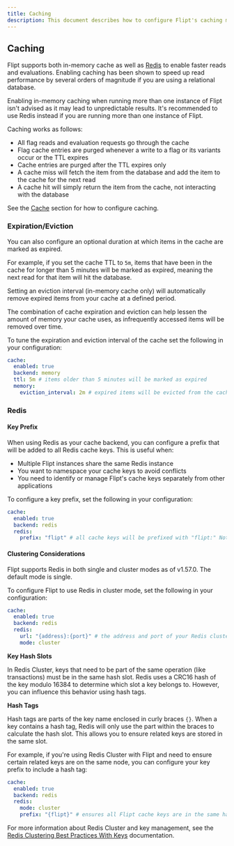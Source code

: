 ```yaml
---
title: Caching
description: This document describes how to configure Flipt's caching mechanisms.
---
```


## Caching

Flipt supports both in-memory cache as well as [Redis](https://redis.io/) to enable faster reads and
evaluations. Enabling caching has been shown to speed up read performance by
several orders of magnitude if you are using a relational database.

<Warning>
  Enabling in-memory caching when running more than one instance of Flipt isn't
  advised as it may lead to unpredictable results. It's recommended to use Redis
  instead if you are running more than one instance of Flipt.
</Warning>

Caching works as follows:

- All flag reads and evaluation requests go through the cache
- Flag cache entries are purged whenever a write to a flag or its variants
  occur or the TTL expires
- Cache entries are purged after the TTL expires only
- A cache miss will fetch the item from the database and add the item to the
  cache for the next read
- A cache hit will simply return the item from the cache, not interacting with
  the database

See the [Cache](/v1/configuration/overview#cache) section for how to configure caching.

### Expiration/Eviction

You can also configure an optional duration at which items in the cache are
marked as expired.

For example, if you set the cache TTL to `5m`, items that have been in the cache
for longer than 5 minutes will be marked as expired, meaning the next read for
that item will hit the database.

Setting an eviction interval (in-memory cache only) will automatically remove
expired items from your cache at a defined period.

<Note>
  The combination of cache expiration and eviction can help lessen the amount of
  memory your cache uses, as infrequently accessed items will be removed over
  time.
</Note>

To tune the expiration and eviction interval of the cache set the following in
your configuration:

```yaml
cache:
  enabled: true
  backend: memory
  ttl: 5m # items older than 5 minutes will be marked as expired
  memory:
    eviction_interval: 2m # expired items will be evicted from the cache every 2 minutes
```

### Redis

#### Key Prefix

When using Redis as your cache backend, you can configure a prefix that will be added to all Redis cache keys. This is useful when:

- Multiple Flipt instances share the same Redis instance
- You want to namespace your cache keys to avoid conflicts
- You need to identify or manage Flipt's cache keys separately from other applications

To configure a key prefix, set the following in your configuration:

```yaml
cache:
  enabled: true
  backend: redis
  redis:
    prefix: "flipt" # all cache keys will be prefixed with "flipt:" Note: this is the default value
```

#### Clustering Considerations

Flipt supports Redis in both single and cluster modes as of v1.57.0. The default mode is single.

To configure Flipt to use Redis in cluster mode, set the following in your configuration:

```yaml
cache:
  enabled: true
  backend: redis
  redis:
    url: "{address}:{port}" # the address and port of your Redis cluster
    mode: cluster
```

**Key Hash Slots**

In Redis Cluster, keys that need to be part of the same operation (like transactions) must be in the same hash slot. Redis uses a CRC16 hash of the key modulo 16384 to determine which slot a key belongs to. However, you can influence this behavior using hash tags.

**Hash Tags**

Hash tags are parts of the key name enclosed in curly braces `{}`. When a key contains a hash tag, Redis will only use the part within the braces to calculate the hash slot. This allows you to ensure related keys are stored in the same slot.

For example, if you're using Redis Cluster with Flipt and need to ensure certain related keys are on the same node, you can configure your key prefix to include a hash tag:

```yaml
cache:
  enabled: true
  backend: redis
  redis:
    mode: cluster
    prefix: "{flipt}" # ensures all Flipt cache keys are in the same hash slot
```

For more information about Redis Cluster and key management, see the [Redis Clustering Best Practices With Keys](https://redis.io/blog/redis-clustering-best-practices-with-keys/) documentation.
